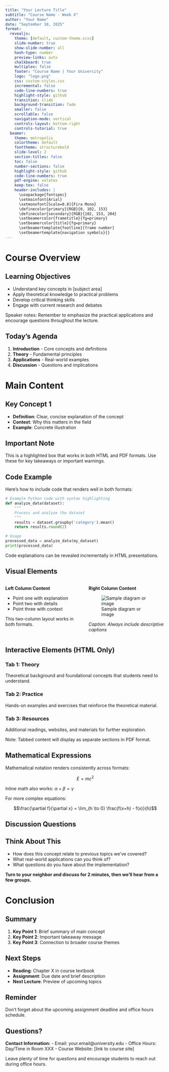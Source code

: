 ```yaml
---
title: "Your Lecture Title"
subtitle: "Course Name - Week X"
author: "Your Name"
date: "September 10, 2025"
format:
  revealjs:
    theme: [default, custom-theme.scss]
    slide-number: true
    show-slide-number: all
    hash-type: number
    preview-links: auto
    chalkboard: true
    multiplex: false
    footer: "Course Name | Your University"
    logo: "logo.png"
    css: custom-styles.css
    incremental: false
    code-line-numbers: true
    highlight-style: github
    transition: slide
    background-transition: fade
    smaller: false
    scrollable: false
    navigation-mode: vertical
    controls-layout: bottom-right
    controls-tutorial: true
  beamer:
    theme: metropolis
    colortheme: default
    fonttheme: structurebold
    slide-level: 2
    section-titles: false
    toc: false
    number-sections: false
    highlight-style: github
    code-line-numbers: true
    pdf-engine: xelatex
    keep-tex: false
    header-includes: |
      \usepackage{fontspec}
      \setmainfont{Arial}
      \setmonofont[Scale=0.8]{Fira Mono}
      \definecolor{primary}{RGB}{0, 102, 153}
      \definecolor{secondary}{RGB}{102, 153, 204}
      \setbeamercolor{frametitle}{fg=primary}
      \setbeamercolor{title}{fg=primary}
      \setbeamertemplate{footline}[frame number]
      \setbeamertemplate{navigation symbols}{}
---
```


# Course Overview

## Learning Objectives

::: {.incremental}
- Understand key concepts in [subject area]
- Apply theoretical knowledge to practical problems
- Develop critical thinking skills
- Engage with current research and debates
:::

::: {.notes}
Speaker notes: Remember to emphasize the practical applications and encourage questions throughout the lecture.
:::

## Today's Agenda

1. **Introduction** - Core concepts and definitions
2. **Theory** - Fundamental principles
3. **Applications** - Real-world examples
4. **Discussion** - Questions and implications

# Main Content

## Key Concept 1

- **Definition**: Clear, concise explanation of the concept
- **Context**: Why this matters in the field
- **Example**: Concrete illustration

::: {.callout-note}
## Important Note
This is a highlighted box that works in both HTML and PDF formats. Use these for key takeaways or important warnings.
:::

## Code Example

Here's how to include code that renders well in both formats:

```python
# Example Python code with syntax highlighting
def analyze_data(dataset):
    """
    Process and analyze the dataset
    """
    results = dataset.groupby('category').mean()
    return results.round(2)

# Usage
processed_data = analyze_data(my_dataset)
print(processed_data)
```

::: {.fragment}
Code explanations can be revealed incrementally in HTML presentations.
:::

## Visual Elements

:::: {.columns}

::: {.column width="50%"}
**Left Column Content**

- Point one with explanation
- Point two with details
- Point three with context

This two-column layout works in both formats.
:::

::: {.column width="50%"}
**Right Column Content**

![Sample diagram or image](logo.png)

*Caption: Always include descriptive captions*
:::

::::

## Interactive Elements (HTML Only)

::: {.panel-tabset}

### Tab 1: Theory
Theoretical background and foundational concepts that students need to understand.

### Tab 2: Practice
Hands-on examples and exercises that reinforce the theoretical material.

### Tab 3: Resources
Additional readings, websites, and materials for further exploration.

:::

::: {.notes}
Note: Tabbed content will display as separate sections in PDF format.
:::

## Mathematical Expressions

Mathematical notation renders consistently across formats:

$$E = mc^2$$

Inline math also works: $\alpha + \beta = \gamma$

For more complex equations:

$$\frac{\partial f}{\partial x} = \lim_{h \to 0} \frac{f(x+h) - f(x)}{h}$$

## Discussion Questions

::: {.callout-tip}
## Think About This
- How does this concept relate to previous topics we've covered?
- What real-world applications can you think of?
- What questions do you have about the implementation?
:::

**Turn to your neighbor and discuss for 2 minutes, then we'll hear from a few groups.**

# Conclusion

## Summary

::: {.incremental}
1. **Key Point 1**: Brief summary of main concept
2. **Key Point 2**: Important takeaway message  
3. **Key Point 3**: Connection to broader course themes
:::

## Next Steps

- **Reading**: Chapter X in course textbook
- **Assignment**: Due date and brief description
- **Next Lecture**: Preview of upcoming topics

::: {.callout-important}
## Reminder
Don't forget about the upcoming assignment deadline and office hours schedule.
:::

## Questions?

**Contact Information:**
- Email: your.email@university.edu
- Office Hours: Day/Time in Room XXX
- Course Website: [link to course site]

::: {.notes}
Leave plenty of time for questions and encourage students to reach out during office hours.
:::